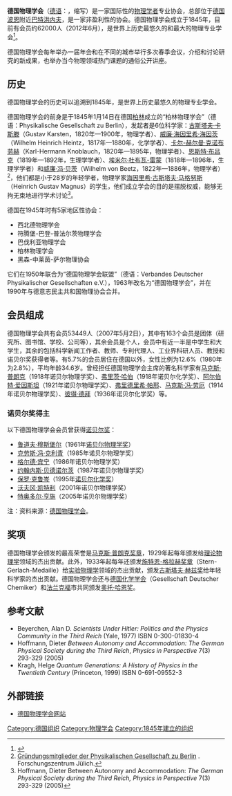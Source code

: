 '''德国物理学会'''（[[德语|德语]]：'''{{lang|de|Deutsche Physikalische Gesellschaft}}'''，缩写'''{{lang|de|DPG}}'''）是一家国际性的[[物理学者|物理学者]]专业协会，总部位于[[德国|德国]][[波恩|波恩]]附近[[巴特洪内夫|巴特洪内夫]]，是一家非盈利性的协会。德国物理学会成立于1845年，目前有会员约62000人（2012年6月），是世界上历史最悠久的和最大的物理专业学会<ref>{{Cite web |url=http://www.dpg-physik.de/dpg/profil/struktur.html?lang=en& |title=存档副本 |access-date=2012-01-12 |archive-url=https://web.archive.org/web/20160303203739/http://www.dpg-physik.de/dpg/profil/struktur.html?lang=en& |archive-date=2016-03-03 |dead-url=yes }}</ref>。

德国物理学会每年举办一届年会和在不同的城市举行多次春季会议，介绍和讨论研究的新成果，也举办当今物理领域热门课题的通俗公开讲座。

== 历史 ==
德国物理学会的历史可以追溯到1845年，是世界上历史最悠久的物理专业学会。

德国物理学会的前身是于1845年1月14日在德国[[柏林|柏林]]成立的“柏林物理学会”（德语：Physikalische Gesellschaft zu Berlin），发起者是6位科学家：[[古斯塔夫·卡斯滕|古斯塔夫·卡斯滕]]（Gustav Karsten，1820年—1900年，物理学者）、[[威廉·海因里希·海因茨|威廉·海因里希·海因茨]]（Wilhelm Heinrich Heintz，1817年—1880年，化学学者）、[[卡尔-赫尔曼·克诺布劳赫|卡尔-赫尔曼·克诺布劳赫]]（Karl-Hermann Knoblauch，1820年—1895年，物理学者）、[[恩斯特·布吕克|恩斯特·布吕克]]（1819年—1892年，生理学学者）、[[埃米尔·杜布瓦-雷蒙|埃米尔·杜布瓦-雷蒙]]（1818年—1896年，生理学学者）和[[威廉·冯·贝茨|威廉·冯·贝茨]]（Wilhelm von Beetz，1822年—1886年，物理学者）<ref>[http://www.fz-juelich.de/zb/index.php?index=374 Gründungsmitglieder der Physikalischen Gesellschaft zu Berlin] {{webarchive|url=https://web.archive.org/web/20070927003714/http://www.fz-juelich.de/zb/index.php?index=374 |date=2007-09-27 }}. Forschungszentrum Jülich.</ref>，他们都是小于28岁的年轻学者，物理学家[[海因里希·古斯塔夫·马格努斯|海因里希·古斯塔夫·马格努斯]]（Heinrich Gustav Magnus）的学生，他们成立学会的目的是摆脱权威，能够无拘无束地进行学术讨论<ref>Hoffmann, Dieter Between Autonomy and Accommodation: ''The German Physical Society during the Third Reich, Physics in Perspective'' 7(3) 293-329 (2005)</ref>。

德国在1945年时有5家地区性协会：
* 西北德物理学会
* 符腾堡-巴登-普法尔茨物理学会
* 巴伐利亚物理学会
* 柏林物理学会
* 黑森-中莱茵-萨尔物理协会

它们在1950年联合为“德国物理学会联盟”（德语：Verbandes Deutscher Physikalischer Gesellschaften e.V.），1963年改名为“德国物理学会”，并在1990年与德意志民主共和国物理协会合并。

== 会员组成 ==

德国物理学会共有会员53449人（2007年5月2日），其中有163个会员是团体（研究所、图书馆、学校、公司等），其余会员是个人，会员中有近一半是中学生和大学生，其余的包括科学新闻工作者、教师、专利代理人、工业界科研人员、教授和诺贝尔奖获得者等。有5.7%的会员居住在德国以外，女性比例为12.6%（1980年为2.8%），平均年龄34.6岁。曾经担任德国物理学会主席的著名科学家有[[马克斯·普朗克|马克斯·普朗克]]（1918年诺贝尔物理学奖）、[[弗里茨·哈伯|弗里茨·哈伯]]（1918年诺贝尔化学奖）、[[阿尔伯特·爱因斯坦|阿尔伯特·爱因斯坦]]（1921年诺贝尔物理学奖）、[[弗里德里希·帕邢|弗里德里希·帕邢]]、[[马克斯·冯·劳厄|马克斯·冯·劳厄]]（1914年诺贝尔物理学奖）、[[彼得·德拜|彼得·德拜]]（1936年诺贝尔化学奖）等。

=== 诺贝尔奖得主 ===

以下德国物理学会会员曾获得[[诺贝尔奖|诺贝尔奖]]：

* [[鲁道夫·穆斯堡尔|鲁道夫·穆斯堡尔]]（1961年[[诺贝尔物理学奖|诺贝尔物理学奖]]）
* [[克劳斯·冯·克利青|克劳斯·冯·克利青]]（1985年诺贝尔物理学奖）
* [[格尔德·宾宁|格尔德·宾宁]]（1986年诺贝尔物理学奖）
* [[约翰内斯·贝德诺尔茨|约翰内斯·贝德诺尔茨]]（1987年诺贝尔物理学奖）
* [[保罗·克鲁岑|保罗·克鲁岑]]（1995年[[诺贝尔化学奖|诺贝尔化学奖]]）
* [[沃夫冈·凯特利|沃夫冈·凯特利]]（2001年诺贝尔物理学奖）
* [[特奥多尔·亨施|特奥多尔·亨施]]（2005年诺贝尔物理学奖）

注：资料来源：[https://web.archive.org/web/20071110004909/https://www.dpg-physik.de/dpg/profil/nobelpreistraeger.html 德国物理学会]。

== 奖项 ==
德国物理学会颁发的最高荣誉是[[马克斯·普朗克奖章|马克斯·普朗克奖章]]，1929年起每年颁发给[[理论物理学|理论物理学]]领域的杰出贡献。此外，1933年起每年还颁发[[施特恩-格拉赫奖章|施特恩-格拉赫奖章]]（Stern-Gerlach-Medaille）给[[实验物理学|实验物理学]]领域的杰出贡献，颁发[[古斯塔夫·赫兹奖|古斯塔夫·赫兹奖]]给年轻科学家的杰出贡献。德国物理学会还与[[德国化学学会|德国化学学会]]（Gesellschaft Deutscher Chemiker）和[[法兰克福|法兰克福]]市共同颁发[[奥托·哈恩奖|奥托·哈恩奖]]。

== 参考文献 ==
<div class="references-small">
* Beyerchen, Alan D. ''Scientists Under Hitler: Politics and the Physics Community in the Third Reich'' (Yale, 1977) ISBN 0-300-01830-4
* Hoffmann, Dieter ''Between Autonomy and Accommodation: The German Physical Society during the Third Reich'', ''Physics in Perspective'' 7(3) 293-329 (2005)
* Kragh, Helge ''Quantum Generations: A History of Physics in the Twentieth Century'' (Princeton, 1999) ISBN 0-691-09552-3
<references />
</div>

== 外部链接 ==
* [http://www.dpg-physik.de 德国物理学会网站] {{Wayback|url=http://www.dpg-physik.de/ |date=20071113191037 }}

{{欧洲物理学会}}
{{Authority control}}
[[Category:德国组织|Category:德国组织]]
[[Category:物理学会|Category:物理学会]]
[[Category:1845年建立的组织|Category:1845年建立的组织]]